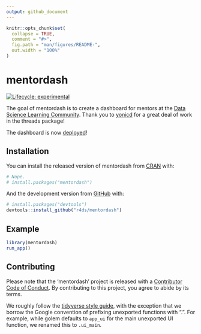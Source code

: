 ```yaml
---
output: github_document
---
```


<!-- README.md is generated from README.Rmd. Please edit that file -->

```r
knitr::opts_chunk$set(
  collapse = TRUE,
  comment = "#>",
  fig.path = "man/figures/README-",
  out.width = "100%"
)
```

# mentordash

<!-- badges: start -->
[![Lifecycle: experimental](https://img.shields.io/badge/lifecycle-experimental-orange.svg)](https://www.tidyverse.org/lifecycle/#experimental)
<!-- badges: end -->

The goal of mentordash is to create a dashboard for mentors at the [Data Science Learning Community](https://dslc.io/).
Thank you to [yonicd](https://github.com/yonicd/threads/) for a great deal of work in the threads package!

The dashboard is now [deployed](http://dslc.io/mentordash)!

## Installation

You can install the released version of mentordash from [CRAN](https://CRAN.R-project.org) with:

``` r
# Nope.
# install.packages("mentordash")
```

And the development version from [GitHub](https://github.com/) with:

``` r
# install.packages("devtools")
devtools::install_github("r4ds/mentordash")
```

## Example

```r
library(mentordash)
run_app()
```

## Contributing

Please note that the 'mentordash' project is released with a [Contributor Code of Conduct](CODE_OF_CONDUCT.md).
By contributing to this project, you agree to abide by its terms.

We roughly follow the [tidyverse style guide](https://style.tidyverse.org/), with the exception that we borrow the Google convention of prefixing unexported functions with ".". For example, while golem defaults to `app_ui` for the main unexported UI function, we renamed this to `.ui_main`.

